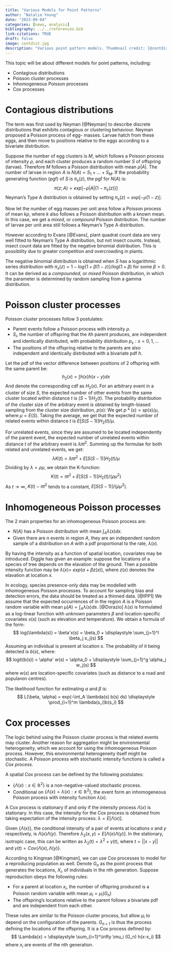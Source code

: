 ```yaml
---
title: "Various Models for Point Patterns"
author: "Natalie Young"
date: "2023-09-04"
categories: [news, analysis]
bibliography: ../../references.bib
link-citations: TRUE
draft: false
image: contdist.jpg
description: "Various point pattern models. Thumbnail credit: [@contdist]"
---
```


This topic will be about different models for point patterns,
including:

- Contagious distributions
- Poisson cluster processes
- Inhomogeneous Poisson processes
- Cox processes

# Contagious distributions
The term was first used by Neyman [@Neyman] to describe discrete distributions that
exhibits contagious or clustering behaviour. Neyman proposed a Poisson process of egg-
masses. Larvae hatch from these eggs, and then move to positions relative to
the eggs according to a bivariate distribution.

Suppose the number of egg clusters is $M$, which follows a Poisson process of
intensity $\rho$, and each cluster produces a random number $S$ of offspring (larvae).
Therefore $M$ follows a Poisson distribution with mean $\rho |A|$. The number of
larvae in region $A$ is $N(A) = S_1 + \dots + S_M$. If the probability generating
function (pgf) of $S$ is $\pi_s(z)$, the pgf for $N(A)$ is:
$$
\pi(z; A) = exp[-\rho |A| \{1-\pi_s(z)\}]
$$
Neyman's Type A distribution is obtained by setting $\pi_s(z) = exp[-\mu(1-z)]$.

Now let the number of egg masses per unit area follow a Poisson process of mean $k\rho$,
where $k$ also follows a Poisson distribution with a known mean. In this case, we get a
*mixed*, or *compound* Poisson distribution. The number of larvae per unit area 
still follows a Neyman's Type A distribution.

However according to Evans [@Evans], plant quadrat count data are very well fitted to
Neyman's Type A distribution, but not insect counts. Instead, insect count data are
fitted by the negative binomial distribution. This is possibility due to greater
competition and overcrowding in plants.

The negative binomial distribution is obtained when $S$ has a logarithmic series
distribution with $\pi_s(z) = 1 - log\{1+\beta(1-z)\}/log(1+\beta)$ for some $\beta > 0$.
It can be derived as a *compounded*, or *mixed* Poisson distribution, in which the parameter
is determined by random sampling from a gamma distribution.

# Poisson cluster processes
Poisson cluster processes follow 3 postulates:

- Parent events follow a Poisson process with intensity $\rho$.
- $S_i$, the number of offspring that the $i$th parent produces, are independent and identically
distributed, with probability distribution $p_s: s = 0, 1, \dots$
- The positions of the offspring relative to the parents are also independent and identically
distributed with a bivariate pdf $h$.

Let the  pdf of the vector difference between positions of 2 offspring with the same parent be:
$$
h_2(x) = \int h(x)h(x-y)dx
$$
And denote the corresponding cdf as $H_2(x)$. For an arbitrary event in a cluster of
size $S$, the expected number of other events from the same cluster located within
distance $t$ is $(S-1)H_2(t)$. The probability distribution of the cluster size of the
arbitrary event is obtained by length-biased sampling from the cluster size distribution,
$p(s)$: We get $p*(s) = sp(s)/\mu$, where $\mu = E(S)$. Taking the average, we get that
the expected number of related events within distance $t$ is $E[S(S-1)]H_2(t)/\mu$.

For unrelated events, since they are assumed to be located independently of the parent
event, the expected number of unrelated events within distance $t$ of the arbitrary event
is $\lambda \pi t^2$. Summing up the formulae for both related and unrelated events,
we get:
$$
\lambda K(t) = \lambda \pi t^2 + E[S(S-1)]H_2(t)/\mu
$$
Dividing by $\lambda = \rho \mu$, we obtain the K-function:
$$
K(t) = \pi t^2 + E[S(S-1)]H_2(t)/(\rho \mu ^2)
$$
As $t \rightarrow \infty$, $K(t) - \pi t^2$ tends to a constant, $E[S(S-1)]/(\rho \mu^2)$.

# Inhomogeneous Poisson processes
The 2 main properties for an inhomogeneous Poisson process are:

- $N(A)$ has a Poisson distribution with mean $\int_A \lambda(x) dx$.
- Given there are $n$ events in region $A$, they are an independent random sample of
a distribution on $A$ with a pdf proportional to the rate, $\lambda(x)$.

By having the intensity as a function of spatial location, covariates may be introduced.
Diggle has given an example: suppose the locations of a species of tree depends on the
elavation of the ground. Then a possible intensity function may be $\lambda(x) =$
$exp(\alpha + \beta z(x))$, where $z(x)$ denotes the elavation at location $x$.

In ecology, species presence-only data may be modelled with inhomogeneous Poisson processes.
To account for sampling bias and detection errors, the data should be treated as a thinned data. [@IPP1]
We assume that the expected occurrences of in the region $A$ is a Poisson random variable
with mean $\mu(A) = \int_A \lambda(s) ds$. [@Dorazio] $\lambda(s)$ is formulated as
a log-linear function with unknown parameters $\beta$ and location-specific covariates $x(s)$
(such as elevation and temperature). We obtain a formula of the form:
$$
log(\lambda(s)) = \beta'x(s) = \beta_0 + \displaystyle \sum_{j=1}^l \beta_j x_j(s)
$$
Assuming an individual is present at location $s$. The probability of it being detected is $b(s)$, where:
$$
logit(b(s)) = \alpha' w(s) = \alpha_0 + \displaystyle \sum_{j=1}^g \alpha_j w_j(s)
$$
where $w(s)$ are location-specific covariates (such as distance to a road and populaধon
centres).

The likelihood function for estimating $\alpha$ and $\beta$ is:
$$
L(\beta, \alpha) = exp(-\int_A \lambda(s) b(s) ds) \displaystyle \prod_{i=1}^m \lambda(s_i)b(s_i)
$$

# Cox processes
The logic behind using the Poisson cluster process is that related events may cluster.
Another reason for aggregation might be environmental heterogeneity, which we account for
using the inhomogeneous Poisson process. However, this environmental heterogeneity itself
might be stochastic. A Poisson process with stochastic intensity functions is called a *Cox process*.

A spatial Cox process can be defined by the following postulates:

- $\{\Lambda(x): x \in \mathbb{R}^2 \}$ is a non-negative-valued stochastic process.
- Conditional on $\{\Lambda(x) = \lambda(x): x \in \mathbb{R}^2 \}$, the event form an
inhomogeneous Poisson process with intensity function $\lambda(x)$.

A Cox process is stationary if and only if the intensity process $\Lambda(x)$ is stationary.
In this case, the intensity for the Cox process is obtained from taking expectation of the
intensity process: $\lambda = E[\Lambda(x)]$.

Given $\{\Lambda(x)\}$, the conditional intensity of a pair of events at locations $x$ and $y$
respectively, is $\Lambda(x)\Lambda(y)$. Therefore $\lambda_2(x,y) = E[\Lambda(x)\Lambda(y)]$.
In the stationary, isotropic case, this can be written as $\lambda_2(t) = \lambda^2 + \gamma(t)$,
where $t = ||x-y||$ and $\gamma(t) = Cov\{\Lambda(x), \Lambda(y)\}$.

According to Kingman [@Kingman], we can use Cox processes to model for a reproducing population as well.
Denote $G_n$ as the point process that generates the locations, $X_i$, of individuals in the $n$th
generation. Suppose reproduction obeys the following rules:

- For a parent at location $x_i$, the number of offspring produced is a Poisson random variable
with mean $\mu_i = \mu_i(G_n)$
- The offspring's locations relative to the parent follows a bivariate pdf and are independent from each other.

These rules are similar to the Poisson cluster process, but allow $\mu_i$ to depend on
the configuration of the parents. $G_{n+1}$ is thus the process defining the locations of the
offspring. It is a Cox process defined by:
$$
\Lambda(x) = \displaystyle \sum_{i=1}^\infty \mu_i (G_n) h(x-x_i)
$$
where $x_i$ are events of the $n$th generation.